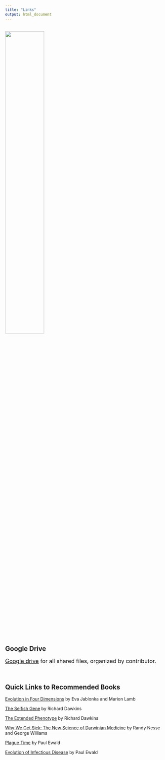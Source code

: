 ```yaml
---
title: "Links"
output: html_document
---
```

<br>
![](images/wow.jpg){width=50%}

## Google Drive 
<font size="4">[Google drive](https://drive.google.com/drive/folders/1VQb08giIrpIorq6gPSU0ClqyZaIxup_m?usp=sharing) for all shared files, organized by contributor. </font size="4">

<br>

## Quick Links to Recommended Books
[Evolution in Four Dimensions](https://mitpress.mit.edu/books/evolution-four-dimensions) by Eva Jablonka and Marion Lamb

[The Selfish Gene](https://global.oup.com/academic/product/the-selfish-gene-9780198788607?cc=us&lang=en&) by Richard Dawkins

[The Extended Phenotype](https://global.oup.com/academic/product/the-extended-phenotype-9780198788911?q=extended%20phenotype&lang=en&cc=us) by Richard Dawkins

[Why We Get Sick: The New Science of Darwinian Medicine](https://www.goodreads.com/book/show/81788.Why_We_Get_Sick) by Randy Nesse and George Williams

[Plague Time](https://www.penguinrandomhouse.com/books/47554/plague-time-by-paul-ewald/) by Paul Ewald

[Evolution of Infectious Disease](https://www.amazon.com/Evolution-Infectious-Disease-Paul-Ewald/dp/0195111397) by Paul Ewald


